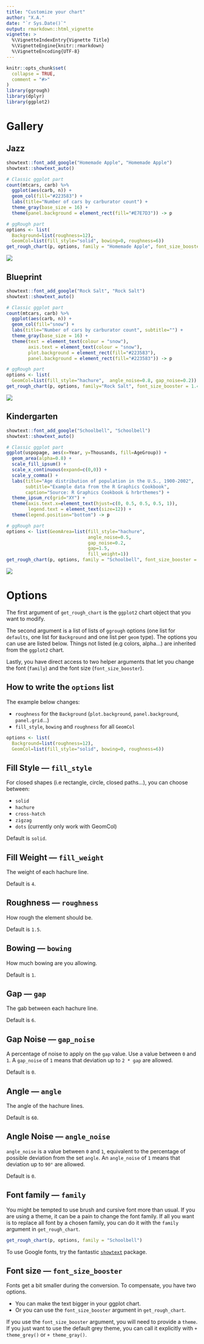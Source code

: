```yaml
---
title: "Customize your chart"
author: "X.A."
date: "`r Sys.Date()`"
output: rmarkdown::html_vignette
vignette: >
  %\VignetteIndexEntry{Vignette Title}
  %\VignetteEngine{knitr::rmarkdown}
  %\VignetteEncoding{UTF-8}
---
```


```r
knitr::opts_chunk$set(
  collapse = TRUE,
  comment = "#>"
)
library(ggrough)
library(dplyr)
library(ggplot2)
```

# Gallery

## Jazz

```r
showtext::font_add_google("Homemade Apple", "Homemade Apple")
showtext::showtext_auto()

# Classic ggplot part
count(mtcars, carb) %>%
  ggplot(aes(carb, n)) +
  geom_col(fill="#223583") + 
  labs(title="Number of cars by carburator count") + 
  theme_gray(base_size = 16) +
  theme(panel.background = element_rect(fill="#E7E7D3")) -> p

# ggRough part
options <- list(
  Background=list(roughness=12),
  GeomCol=list(fill_style="solid", bowing=0, roughness=6))
get_rough_chart(p, options, family = "Homemade Apple", font_size_booster = 1.45)
```

![](https://raw.githubusercontent.com/xvrdm/ggrough/master/man/figures/dl-jazz.png)

## Blueprint

```r
showtext::font_add_google("Rock Salt", "Rock Salt")
showtext::showtext_auto()

# Classic ggplot part
count(mtcars, carb) %>%
  ggplot(aes(carb, n)) +
  geom_col(fill="snow") + 
  labs(title="Number of cars by carburator count", subtitle="") + 
  theme_gray(base_size = 16) +
  theme(text = element_text(colour = "snow"),
        axis.text = element_text(colour = "snow"),
        plot.background = element_rect(fill="#223583"), 
        panel.background = element_rect(fill="#223583")) -> p

# ggRough part
options <- list(
  GeomCol=list(fill_style="hachure",  angle_noise=0.8, gap_noise=0.2))
get_rough_chart(p, options, family="Rock Salt", font_size_booster = 1.4)
```

![](https://raw.githubusercontent.com/xvrdm/ggrough/master/man/figures/dl-blueprint.png)

## Kindergarten

```r
showtext::font_add_google("Schoolbell", "Schoolbell")
showtext::showtext_auto()

# Classic ggplot part
ggplot(uspopage, aes(x=Year, y=Thousands, fill=AgeGroup)) + 
  geom_area(alpha=0.8) +
  scale_fill_ipsum() +
  scale_x_continuous(expand=c(0,0)) +
  scale_y_comma() +
  labs(title="Age distribution of population in the U.S., 1900-2002",
       subtitle="Example data from the R Graphics Cookbook",
       caption="Source: R Graphics Cookbook & hrbrthemes") +
  theme_ipsum_rc(grid="XY") +
  theme(axis.text.x=element_text(hjust=c(0, 0.5, 0.5, 0.5, 1)),
        legend.text = element_text(size=12)) +
  theme(legend.position="bottom") -> p

# ggRough part
options <- list(GeomArea=list(fill_style="hachure", 
                              angle_noise=0.5,
                              gap_noise=0.2,
                              gap=1.5,
                              fill_weight=1))
get_rough_chart(p, options, family = "Schoolbell", font_size_booster = 2.4)
```

![](https://raw.githubusercontent.com/xvrdm/ggrough/master/man/figures/dl-kindergarten.png)

# Options

The first argument of `get_rough_chart` is the `ggplot2` chart object that you want to modify. 

The second argument is a list of lists of `ggrough` options (one list for `defaults`, one list for `Background` and one list per `geom` type). The options you can use are listed below. Things not listed (e.g colors, alpha...) are inherited from the `ggplot2` chart.

Lastly, you have direct access to two helper arguments that let you change the font (`family`) and the font size (`font_size_booster`).

## How to write the `options` list

The example below changes: 

- `roughness` for the `Background` (`plot.background`, `panel.background`, `panel.grid`...)
- `fill_style`, `bowing` and `roughness` for all `GeomCol`

```r
options <- list(
  Background=list(roughness=12),
  GeomCol=list(fill_style="solid", bowing=0, roughness=6))
```

## Fill Style — `fill_style`

For closed shapes (i.e rectangle, circle, closed paths...), you can choose between:

- `solid`
- `hachure`
- `cross-hatch`
- `zigzag`
- `dots` (currently only work with GeomCol)

Default is `solid`.

## Fill Weight — `fill_weight`

The weight of each hachure line.

Default is `4`.

## Roughness — `roughness`

How rough the element should be.

Default is `1.5`.

## Bowing — `bowing`

How much bowing are you allowing.

Default is `1`.

## Gap — `gap` 

The gab between each hachure line.

Default is `6`.

## Gap Noise — `gap_noise`

A percentage of noise to apply on the `gap` value. Use a value between `0` and `1`. A `gap_noise` of `1` means that deviation up to `2 * gap` are allowed.

Default is `0`.

## Angle — `angle` 

The angle of the hachure lines.

Default is `60`.

## Angle Noise — `angle_noise`

`angle_noise` is a value between `0` and `1`, equivalent to the percentage of possible deviation from the set `angle`. An `angle_noise` of `1` means that deviation up to `90°` are allowed.

Default is `0`.

## Font family — `family`

You might be tempted to use brush and cursive font more than usual. If you are using a theme, it can be a pain to change the font family. If all you want is to replace all font by a chosen family, you can do it with the `family` argument in `get_rough_chart`.

```r
get_rough_chart(p, options, family = "Schoolbell")
```

To use Google fonts, try the fantastic [`showtext`](https://github.com/yixuan/showtext) package.

## Font size — `font_size_booster`

Fonts get a bit smaller during the conversion. To compensate, you have two options. 

- You can make the text bigger in your ggplot chart.
- Or you can use the `font_size_booster` argument in `get_rough_chart`.

If you use the `font_size_booster` argument, you will need to provide a `theme`. If you just want to use the default grey theme, you can call it explicitly with `+ theme_grey()` or `+ theme_gray()`.
